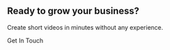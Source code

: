 <Section py="8|12|16|24" bg="muted">
  <Container>
    <Div textAlign="center" bg="background" p="10" rounded="3xl">
      <H2 fontSize="4xl|5xl" m="0">
        Ready to grow your <Span color="primary">business</Span>?
      </H2>
      <P fontSize="xl|2xl" mt="2">
        Create short videos in minutes without any experience.
      </P>
      <ButtonLink href="#" variant="primary lg">
        <Icon name="mail" mr="2" /> Get In Touch
      </ButtonLink>
    </Div>
  </Container>
</Section>
